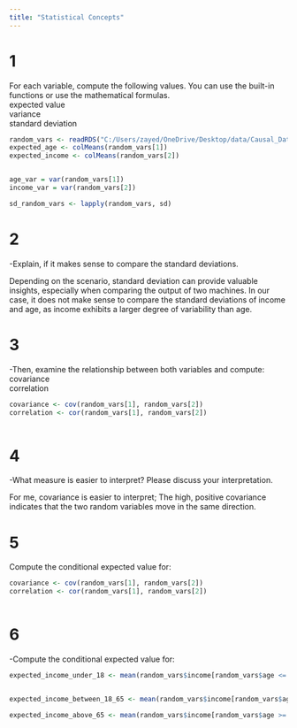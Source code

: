 ```yaml
---
title: "Statistical Concepts"
---
```


# 1

For each variable, compute the following values. You can use the built-in functions or use the mathematical formulas.\
expected value\
variance\
standard deviation

```r

random_vars <- readRDS("C:/Users/zayed/OneDrive/Desktop/data/Causal_Data_Science_Data/random_vars.rds")
expected_age <- colMeans(random_vars[1])
expected_income <- colMeans(random_vars[2])


age_var = var(random_vars[1])
income_var = var(random_vars[2])

sd_random_vars <- lapply(random_vars, sd)


```

# 2

-Explain, if it makes sense to compare the standard deviations.

Depending on the scenario, standard deviation can provide valuable insights, especially when comparing the output of two machines. In our case, it does not make sense to compare the standard deviations of income and age, as income exhibits a larger degree of variability than age.

# 3

-Then, examine the relationship between both variables and compute:\
covariance\
correlation

```r

covariance <- cov(random_vars[1], random_vars[2])
correlation <- cor(random_vars[1], random_vars[2])



```

# 4

-What measure is easier to interpret? Please discuss your interpretation.

For me, covariance is easier to interpret; The high, positive covariance indicates that the two random variables move in the same direction.

# 5

Compute the conditional expected value for:

```r

covariance <- cov(random_vars[1], random_vars[2])
correlation <- cor(random_vars[1], random_vars[2])



```

# 6

-Compute the conditional expected value for:

```r

expected_income_under_18 <- mean(random_vars$income[random_vars$age <= 18])


expected_income_between_18_65 <- mean(random_vars$income[random_vars$age >= 18 & random_vars$age < 65])

expected_income_above_65 <- mean(random_vars$income[random_vars$age >= 65])




```
